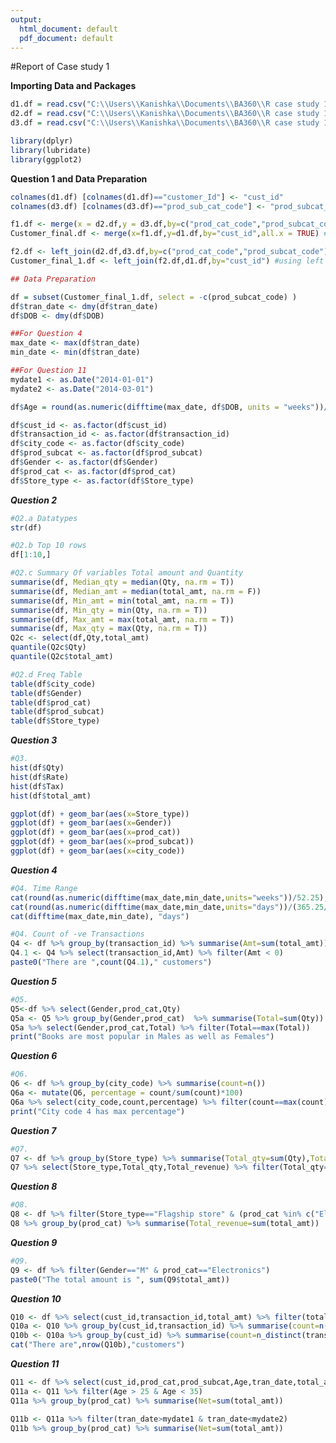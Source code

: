 ---
output:
  html_document: default
  pdf_document: default
---
#Report of Case study 1

**Importing Data and Packages**

```{r}
d1.df = read.csv("C:\\Users\\Kanishka\\Documents\\BA360\\R case study 1 (Retail)\\Customer.csv", header = TRUE)
d2.df = read.csv("C:\\Users\\Kanishka\\Documents\\BA360\\R case study 1 (Retail)\\Transactions.csv", header = TRUE)
d3.df = read.csv("C:\\Users\\Kanishka\\Documents\\BA360\\R case study 1 (Retail)\\prod_cat_info.csv", header = TRUE)

library(dplyr)
library(lubridate)
library(ggplot2)
```

**Question 1 and Data Preparation**

```{r}
colnames(d1.df) [colnames(d1.df)=="customer_Id"] <- "cust_id"
colnames(d3.df) [colnames(d3.df)=="prod_sub_cat_code"] <- "prod_subcat_code"

f1.df <- merge(x = d2.df,y = d3.df,by=c("prod_cat_code","prod_subcat_code"),all.x = TRUE)
Customer_final.df <- merge(x=f1.df,y=d1.df,by="cust_id",all.x = TRUE) #using merge

f2.df <- left_join(d2.df,d3.df,by=c("prod_cat_code","prod_subcat_code"))
Customer_final_1.df <- left_join(f2.df,d1.df,by="cust_id") #using left join

## Data Preparation

df = subset(Customer_final_1.df, select = -c(prod_subcat_code) )
df$tran_date <- dmy(df$tran_date)
df$DOB <- dmy(df$DOB)

##For Question 4
max_date <- max(df$tran_date)
min_date <- min(df$tran_date)

##For Question 11
mydate1 <- as.Date("2014-01-01")  
mydate2 <- as.Date("2014-03-01")

df$Age = round(as.numeric(difftime(max_date, df$DOB, units = "weeks"))/52.25) #calculating Age

df$cust_id <- as.factor(df$cust_id)
df$transaction_id <- as.factor(df$transaction_id)
df$city_code <- as.factor(df$city_code)
df$prod_subcat <- as.factor(df$prod_subcat)
df$Gender <- as.factor(df$Gender)
df$prod_cat <- as.factor(df$prod_cat)
df$Store_type <- as.factor(df$Store_type) 
```
***Question 2***
```{r}
#Q2.a Datatypes
str(df)

#Q2.b Top 10 rows
df[1:10,]

#Q2.c Summary Of variables Total amount and Quantity
summarise(df, Median_qty = median(Qty, na.rm = T))
summarise(df, Median_amt = median(total_amt, na.rm = F))
summarise(df, Min_amt = min(total_amt, na.rm = T))     
summarise(df, Min_qty = min(Qty, na.rm = T))
summarise(df, Max_amt = max(total_amt, na.rm = T))
summarise(df, Max_qty = max(Qty, na.rm = T))
Q2c <- select(df,Qty,total_amt)
quantile(Q2c$Qty)
quantile(Q2c$total_amt)

#Q2.d Freq Table
table(df$city_code)
table(df$Gender)
table(df$prod_cat)
table(df$prod_subcat)
table(df$Store_type)
```

***Question 3***
```{r}
#Q3.
hist(df$Qty)
hist(df$Rate)
hist(df$Tax)
hist(df$total_amt)

ggplot(df) + geom_bar(aes(x=Store_type))
ggplot(df) + geom_bar(aes(x=Gender))
ggplot(df) + geom_bar(aes(x=prod_cat))
ggplot(df) + geom_bar(aes(x=prod_subcat))
ggplot(df) + geom_bar(aes(x=city_code))
```

***Question 4***
```{r}
#Q4. Time Range
cat(round(as.numeric(difftime(max_date,min_date,units="weeks"))/52.25), "years")
cat(round(as.numeric(difftime(max_date,min_date,units="days"))/(365.25/12)), "months")
cat(difftime(max_date,min_date), "days")

#Q4. Count of -ve Transactions
Q4 <- df %>% group_by(transaction_id) %>% summarise(Amt=sum(total_amt))
Q4.1 <- Q4 %>% select(transaction_id,Amt) %>% filter(Amt < 0)  
paste0("There are ",count(Q4.1)," customers")
```
***Question 5***
```{r}
#Q5.
Q5<-df %>% select(Gender,prod_cat,Qty)
Q5a <- Q5 %>% group_by(Gender,prod_cat)  %>% summarise(Total=sum(Qty))
Q5a %>% select(Gender,prod_cat,Total) %>% filter(Total==max(Total))
print("Books are most popular in Males as well as Females")
```
***Question 6***
```{r}
#Q6.
Q6 <- df %>% group_by(city_code) %>% summarise(count=n())
Q6a <- mutate(Q6, percentage = count/sum(count)*100)
Q6a %>% select(city_code,count,percentage) %>% filter(count==max(count))
print("City code 4 has max percentage")
```
***Question 7***
```{r}
#Q7.
Q7 <- df %>% group_by(Store_type) %>% summarise(Total_qty=sum(Qty),Total_revenue=sum(total_amt))
Q7 %>% select(Store_type,Total_qty,Total_revenue) %>% filter(Total_qty==max(Total_qty) & Total_revenue==max(Total_revenue))
```

***Question 8***
```{r}
#Q8.
Q8 <- df %>% filter(Store_type=="Flagship store" & (prod_cat %in% c("Electronics","Clothing")))
Q8 %>% group_by(prod_cat) %>% summarise(Total_revenue=sum(total_amt))
```
***Question 9***
```{r}
#Q9.
Q9 <- df %>% filter(Gender=="M" & prod_cat=="Electronics")
paste0("The total amount is ", sum(Q9$total_amt))
```
***Question 10***
```{r}
Q10 <- df %>% select(cust_id,transaction_id,total_amt) %>% filter(total_amt > 0)
Q10a <- Q10 %>% group_by(cust_id,transaction_id) %>% summarise(count=n())
Q10b <- Q10a %>% group_by(cust_id) %>% summarise(count=n_distinct(transaction_id)) %>% filter(count > 10)
cat("There are",nrow(Q10b),"customers")
```
***Question 11***
```{r}
Q11 <- df %>% select(cust_id,prod_cat,prod_subcat,Age,tran_date,total_amt) %>% filter(prod_cat %in% c("Electronics","Books"))
Q11a <- Q11 %>% filter(Age > 25 & Age < 35)
Q11a %>% group_by(prod_cat) %>% summarise(Net=sum(total_amt))

Q11b <- Q11a %>% filter(tran_date>mydate1 & tran_date<mydate2)
Q11b %>% group_by(prod_cat) %>% summarise(Net=sum(total_amt))
```